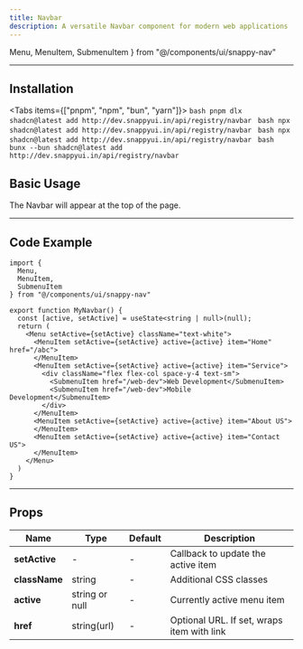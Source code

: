 ```yaml
---
title: Navbar
description: A versatile Navbar component for modern web applications
---
```


  Menu,
  MenuItem,
  SubmenuItem
} from "@/components/ui/snappy-nav"


---

## Installation

<Tabs items={["pnpm", "npm", "bun", "yarn"]}>
  <Tab value="pnpm">
    ```bash
    pnpm dlx shadcn@latest add http://dev.snappyui.in/api/registry/navbar
    ```
  </Tab>
  <Tab value="npm">
    ```bash
    npx shadcn@latest add http://dev.snappyui.in/api/registry/navbar
    ```
  </Tab>
  <Tab value="yarn">
    ```bash
    npx shadcn@latest add http://dev.snappyui.in/api/registry/navbar
    ```
  </Tab>
  <Tab value="bun">
    ```bash
    bunx --bun shadcn@latest add http://dev.snappyui.in/api/registry/navbar
    ```
  </Tab>
</Tabs>
## Basic Usage

<div className="flex flex-col items-center justify-center mb-6 border-1 gap-1 border-zinc-800 rounded-lg py-5">
 <div className="relative w-full flex items-center justify-center">
        <MyNavbar />
        <p className="text-black dark:text-white">
          The Navbar will appear at the top of the page.
        </p>
      </div>
</div>

---

## Code Example

```tsx
import {
  Menu,
  MenuItem,
  SubmenuItem
} from "@/components/ui/snappy-nav"

export function MyNavbar() {
  const [active, setActive] = useState<string | null>(null);
  return (
    <Menu setActive={setActive} className="text-white">
      <MenuItem setActive={setActive} active={active} item="Home" href="/abc">
      </MenuItem>
      <MenuItem setActive={setActive} active={active} item="Service">
        <div className="flex flex-col space-y-4 text-sm">
          <SubmenuItem href="/web-dev">Web Development</SubmenuItem>
          <SubmenuItem href="/web-dev">Mobile Development</SubmenuItem>
        </div>
      </MenuItem>
      <MenuItem setActive={setActive} active={active} item="About US">
      </MenuItem>
      <MenuItem setActive={setActive} active={active} item="Contact US">
      </MenuItem>
    </Menu>
  )
}

```

---

## Props

| <b>Name</b>        | <b>Type</b>         | <b>Default</b>   | <b>Description</b>                              |
|------------|-------------|-----------|------------------------------------------|
| **setActive**  | -      | -         |   Callback to update the active item                 |
| **className** | string    | -         | Additional CSS classes                  |
| **active** | string or null     | -        | Currently active menu item           |
| **href**  | string(url)      | -       | Optional URL. If set, wraps item with link|
